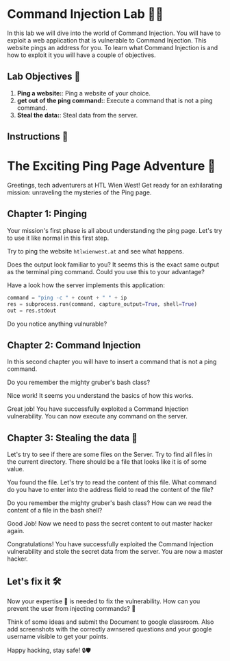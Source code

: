 # Command Injection Lab 🤖💉

In this lab we will dive into the world of Command Injection. You will have to exploit a web application that is vulnerable to Command Injection. This website pings an address for you. To learn what Command Injection is and how to exploit it you will have a couple of objectives.

## Lab Objectives 🎯

1. **Ping a website:**: Ping a website of your choice.
2. **get out of the ping command:**: Execute a command that is not a ping command.
3. **Steal the data:**: Steal data from the server.

## Instructions 📝

# The Exciting Ping Page Adventure 🚀

Greetings, tech adventurers at HTL Wien West! Get ready for an exhilarating mission: unraveling the mysteries of the Ping page.

## Chapter 1: Pinging

Your mission's first phase is all about understanding the ping page. Let's try to use it like normal in this first step.

Try to ping the website `htlwienwest.at` and see what happens.

Does the output look familiar to you? It seems this is the exact same output as the terminal ping command. Could you use this to your advantage?

Have a look how the server implements this application:

```python
command = "ping -c " + count + " " + ip
res = subprocess.run(command, capture_output=True, shell=True)
out = res.stdout
```

Do you notice anything vulnurable?

## Chapter 2: Command Injection

In this second chapter you will have to insert a command that is not a ping command.

Do you remember the mighty gruber's bash class?

Nice work! It seems you understand the basics of how this works.

Great job! You have successfully exploited a Command Injection vulnerability. You can now execute any command on the server.

## Chapter 3: Stealing the data 🥷

Let's try to see if there are some files on the Server. Try to find all files in the current directory. There should be a file that looks like it is of some value.

You found the file. Let's try to read the content of this file. What command do you have to enter into the address field to read the content of the file?

Do you remember the mighty gruber's bash class? How can we read the content of a file in the bash shell?

Good Job! Now we need to pass the secret content to out master hacker again.

Congratulations! You have successfully exploited the Command Injection vulnerability and stole the secret data from the server. You are now a master hacker.

## Let's fix it 🛠️

Now your expertise 🧠 is needed to fix the vulnerability. How can you prevent the user from injecting commands? 🤔

Think of some ideas and submit the Document to google classroom. Also add screenshots with the correctly awnsered questions and your google username visible to get your points.

Happy hacking, stay safe! 🔒🛡️
